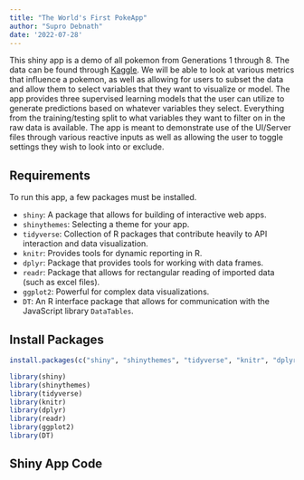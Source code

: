 ```yaml
---
title: "The World's First PokeApp"
author: "Supro Debnath"
date: '2022-07-28'
---
```


This shiny app is a demo of all pokemon from Generations 1 through 8. The data can be found through [Kaggle](https://www.kaggle.com/mariotormo/complete-pokemon-dataset-updated-090420). We will be able to look at various metrics that influence a pokemon, as well as allowing for users to subset the data and allow them to select variables that they want to visualize or model. The app provides three supervised learning models that the user can utilize to generate predictions based on whatever variables they select. Everything from the training/testing split to what variables they want to filter on in the raw data is available. The app is meant to demonstrate use of the UI/Server files through various reactive inputs as well as allowing the user to toggle settings they wish to look into or exclude.

## Requirements

To run this app, a few packages must be installed.

- `shiny`: A package that allows for building of interactive web apps.
- `shinythemes`: Selecting a theme for your app.
- `tidyverse`: Collection of R packages that contribute heavily to API interaction and data visualization.
- `knitr`: Provides tools for dynamic reporting in R.
- `dplyr`: Package that provides tools for working with data frames.
- `readr`: Package that allows for rectangular reading of imported data (such as excel files).
- `ggplot2`: Powerful for complex data visualizations.
- `DT`: An R interface package that allows for communication with the JavaScript library `DataTables`.

## Install Packages
```r
install.packages(c("shiny", "shinythemes", "tidyverse", "knitr", "dplyr", "readr", "ggplot2", "DT"))
```

```r
library(shiny)
library(shinythemes)
library(tidyverse)
library(knitr)
library(dplyr)
library(readr)
library(ggplot2)
library(DT)
```


## Shiny App Code